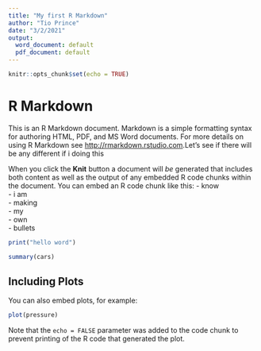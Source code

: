 ```yaml
---
title: "My first R Markdown"
author: "Tio Prince"
date: "3/2/2021"
output:
  word_document: default
  pdf_document: default
---
```


```r
knitr::opts_chunk$set(echo = TRUE)
```

# R Markdown

This is an R Markdown document. Markdown is a simple formatting syntax for authoring HTML, PDF, and MS Word documents. For more details on using R Markdown see <http://rmarkdown.rstudio.com>.Let's see if there will be any different if i doing this

When you click the **Knit** button a document will *be* generated that includes both content as well as the output of any embedded R code chunks within the document. You can embed an R code chunk like this:
- know  
- i am  
- making  
- my  
- own  
- bullets  

```r
print("hello word")
```

```r
summary(cars)
```

## Including Plots

You can also embed plots, for example:

```r
plot(pressure)
```

Note that the `echo = FALSE` parameter was added to the code chunk to prevent printing of the R code that generated the plot.
